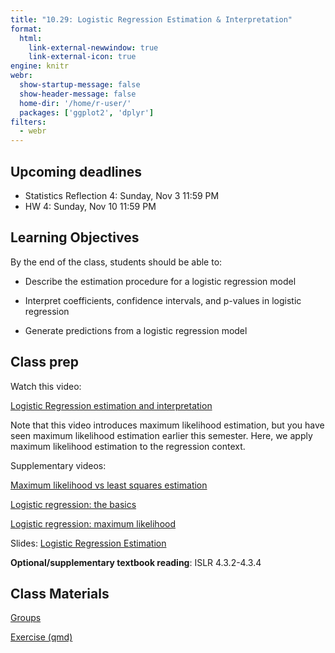 ```yaml
---
title: "10.29: Logistic Regression Estimation & Interpretation"
format: 
  html:
    link-external-newwindow: true
    link-external-icon: true
engine: knitr
webr: 
  show-startup-message: false
  show-header-message: false
  home-dir: '/home/r-user/'
  packages: ['ggplot2', 'dplyr']
filters:
  - webr
---
```


## Upcoming deadlines

-   Statistics Reflection 4: Sunday, Nov 3 11:59 PM
-   HW 4: Sunday, Nov 10 11:59 PM

## Learning Objectives

By the end of the class, students should be able to:

-   Describe the estimation procedure for a logistic regression model

-   Interpret coefficients, confidence intervals, and p-values in logistic regression

-   Generate predictions from a logistic regression model

## Class prep

Watch this video:

[Logistic Regression estimation and interpretation](https://duke.zoom.us/rec/share/Z1p0icdQcHBbtEuIUnR7nBlb5HNfrvkxI_B4K9B5nZASaqNblS-z2T8RipLcf5Ma.Hwkhswod9hFUDS44?startTime=1696351090000)

Note that this video introduces maximum likelihood estimation, but you have seen maximum likelihood estimation earlier this semester. Here, we apply maximum likelihood estimation to the regression context.

Supplementary videos:

[Maximum likelihood vs least squares estimation](https://www.youtube.com/watch?v=bhTIpGtWtzQ)

[Logistic regression: the basics](https://www.youtube.com/watch?v=yhogDBEa0uQ)

[Logistic regression: maximum likelihood](https://www.youtube.com/watch?v=J0yuLu3oLuU)

Slides: [Logistic Regression Estimation](IDS702_logisticestimation.pdf)

**Optional/supplementary textbook reading**: ISLR 4.3.2-4.3.4

## Class Materials

[Groups](https://docs.google.com/spreadsheets/d/16Eed60rRnipqaPwrCnzAiLTd66RNS5T9N3ohW0Fq4xY/edit?usp=sharing)

[Exercise (qmd)](_LogisticInterpretation_Exercise.qmd)
